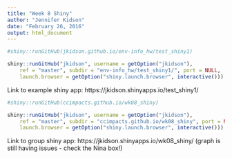 ```yaml
---
title: "Week 8 Shiny"
author: "Jennifer Kidson"
date: "February 26, 2016"
output: html_document
---
```


```r
#shiny::runGitHub(jkidson.github.io/env-info_hw/test_shiny1)

shiny::runGitHub("jkidson", username = getOption("jkidson"),
    ref = "master", subdir = "env-info_hw/test_shiny1/", port = NULL,
    launch.browser = getOption("shiny.launch.browser", interactive()))

```

Link to example shiny app: 
https://jkidson.shinyapps.io/test_shiny1/

```r
#shiny::runGitHub(ccimpacts.github.io/wk08_shiny)

shiny::runGitHub("jkidson", username = getOption("jkidson"),
    ref = "master", subdir = "ccimpacts.github.io/wk08_shiny", port = NULL,
    launch.browser = getOption("shiny.launch.browser", interactive()))

```

Link to group shiny app:
https://jkidson.shinyapps.io/wk08_shiny/ (graph is still having issues - check the Nina box!)